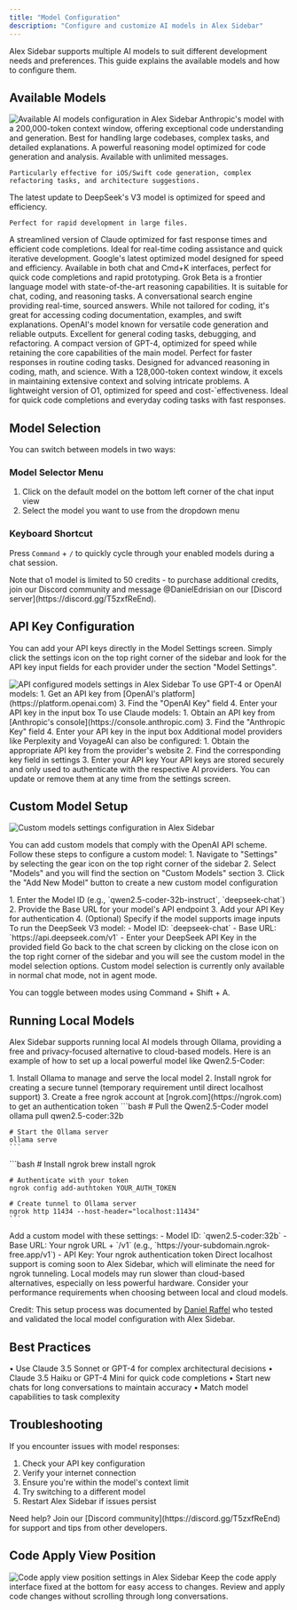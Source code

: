 ```yaml
---
title: "Model Configuration"
description: "Configure and customize AI models in Alex Sidebar"
---
```


Alex Sidebar supports multiple AI models to suit different development needs and preferences. This guide explains the available models and how to configure them.

## Available Models

<Frame>
  <img
    src="/images/all-models-settings.png"
    alt="Available AI models configuration in Alex Sidebar"
  />
</Frame>

<CardGroup cols={2}>
  <Card title="Claude Sonnet 3.5" icon="brain">
    Anthropic's model with a 200,000-token context window, offering exceptional code understanding and generation. Best for handling large codebases, complex tasks, and detailed explanations.
  </Card>

  <Card title="DeepSeek R1" icon="microchip">
    A powerful reasoning model optimized for code generation and analysis. Available with unlimited messages. 
    
    Particularly effective for iOS/Swift code generation, complex refactoring tasks, and architecture suggestions.
  </Card>

  <Card title="DeepSeek V3" icon="rocket">
    The latest update to DeepSeek's V3 model is optimized for speed and efficiency.
    
    Perfect for rapid development in large files.
  </Card>

<Card title="Claude Haiku 3.5" icon="bolt">
  A streamlined version of Claude optimized for fast response times and
  efficient code completions. Ideal for real-time coding assistance and quick
  iterative development.
</Card>

<Card title="Gemini Flash 2.0" icon="bolt">
  Google's latest optimized model designed for speed and efficiency. Available
  in both chat and Cmd+K interfaces, perfect for quick code completions and
  rapid prototyping.
</Card>

 <Card title="Grok Beta" icon="robot">
    Grok Beta is a frontier language model with state-of-the-art reasoning capabilities. It is suitable for chat, coding, and reasoning tasks.
  </Card>

<Card title="Perplexity" icon="searchengin">
  A conversational search engine providing real-time, sourced answers. While not
  tailored for coding, it's great for accessing coding documentation, examples,
  and swift explanations.
</Card>

<Card title="GPT-4" icon="code">
  OpenAI's model known for versatile code generation and reliable outputs.
  Excellent for general coding tasks, debugging, and refactoring.
</Card>

<Card title="GPT-4 Mini" icon="rocket">
  A compact version of GPT-4, optimized for speed while retaining the core
  capabilities of the main model. Perfect for faster responses in routine coding
  tasks.
</Card>

<Card title="o1 Preview" icon="lightbulb">
  Designed for advanced reasoning in coding, math, and science. With a
  128,000-token context window, it excels in maintaining extensive context and
  solving intricate problems.
</Card>

  <Card title="o1 Mini" icon="clock">
    A lightweight version of O1, optimized for speed and cost-`effectiveness. Ideal for quick code completions and everyday coding tasks with fast responses.
  </Card>
</CardGroup>

## Model Selection

You can switch between models in two ways:

### Model Selector Menu

1. Click on the default model on the bottom left corner of the chat input view
2. Select the model you want to use from the dropdown menu

### Keyboard Shortcut

Press `Command` + `/` to quickly cycle through your enabled models during a chat session.

<Note>
  Note that o1 model is limited to 50 credits - to purchase additional credits,
  join our Discord community and message @DanielEdrisian on our [Discord
  server](https://discord.gg/T5zxfReEnd).
</Note>

## API Key Configuration

You can add your API keys directly in the Model Settings screen. Simply click the settings icon on the top right corner of the sidebar and look for the API key input fields for each provider under the section "Model Settings".

<Frame>
  <img
    src="/images/api-configured-models-settings.png"
    alt="API configured models settings in Alex Sidebar"
  />
</Frame>

<AccordionGroup>
  <Accordion title="OpenAI API Key">
    To use GPT-4 or OpenAI models:
    1. Get an API key from [OpenAI's platform](https://platform.openai.com)
    3. Find the "OpenAI Key" field
    4. Enter your API key in the input box
  </Accordion>

<Accordion title="Anthropic API Key">
  To use Claude models: 1. Obtain an API key from [Anthropic's
  console](https://console.anthropic.com) 3. Find the "Anthropic Key" field 4.
  Enter your API key in the input box
</Accordion>

  <Accordion title="Other Providers">
    Additional model providers like Perplexity and VoyageAI can also be configured:
    1. Obtain the appropriate API key from the provider's website
    2. Find the corresponding key field in settings
    3. Enter your API key
  </Accordion>
</AccordionGroup>

<Note>
  Your API keys are stored securely and only used to authenticate with the
  respective AI providers. You can update or remove them at any time from the
  settings screen.
</Note>

## Custom Model Setup

<Frame>
  <img
    src="/images/custom-models-settings.png"
    alt="Custom models settings configuration in Alex Sidebar"
  />
</Frame>

You can add custom models that comply with the OpenAI API scheme. Follow these steps to configure a custom model:
<Steps>
  <Step title="Add Custom Model">
    1. Navigate to "Settings" by selecting the gear icon on the top right corner of the sidebar
    2. Select "Models" and you will find the section on "Custom Models" section
    3. Click the "Add New Model" button to create a new custom model configuration
  </Step>

  <Step title="Configure Model Details">
    1. Enter the Model ID (e.g., `qwen2.5-coder-32b-instruct`, `deepseek-chat`)
    2. Provide the Base URL for your model's API endpoint
    3. Add your API Key for authentication
    4. (Optional) Specify if the model supports image inputs
  </Step>

<Step title="Example: DeepSeek V3 Model">
  To run the DeepSeek V3 model:
  - Model ID: `deepseek-chat`
  - Base URL: `https://api.deepseek.com/v1`
  - Enter your DeepSeek API Key in the provided field
</Step>

  <Step title="Finalize Setup">
    Go back to the chat screen by clicking on the close icon on the top right
    corner of the sidebar and you will see the custom model in the model
    selection options.
  </Step>
</Steps>

<Note>
  Custom model selection is currently only available in normal chat mode, not in agent mode.
  
  You can toggle between modes using Command + Shift + A.
</Note>

## Running Local Models

Alex Sidebar supports running local AI models through Ollama, providing a free and privacy-focused alternative to cloud-based models. Here is an example of how to set up a local powerful model like Qwen2.5-Coder:

<Steps>
  <Step title="Install Prerequisites">
    1. Install Ollama to manage and serve the local model
    2. Install ngrok for creating a secure tunnel (temporary requirement until direct localhost support)
    3. Create a free ngrok account at [ngrok.com](https://ngrok.com) to get an authentication token
  </Step>
   
  <Step title="Set Up the Model">
    ```bash
    # Pull the Qwen2.5-Coder model
    ollama pull qwen2.5-coder:32b
    
    # Start the Ollama server
    ollama serve
    ```
  </Step>

  <Step title="Configure ngrok">
    ```bash
    # Install ngrok
    brew install ngrok
    
    # Authenticate with your token
    ngrok config add-authtoken YOUR_AUTH_TOKEN
    
    # Create tunnel to Ollama server
    ngrok http 11434 --host-header="localhost:11434"
    ```
  </Step>

  <Step title="Configure in Alex Sidebar">
    Add a custom model with these settings:
    - Model ID: `qwen2.5-coder:32b`
    - Base URL: Your ngrok URL + `/v1` (e.g., `https://your-subdomain.ngrok-free.app/v1`)
    - API Key: Your ngrok authentication token
  </Step>
</Steps>

<Note>
  Direct localhost support is coming soon to Alex Sidebar, which will eliminate
  the need for ngrok tunneling.
</Note>

<Warning>
  Local models may run slower than cloud-based alternatives, especially on less
  powerful hardware. Consider your performance requirements when choosing
  between local and cloud models.
</Warning>

Credit: This setup process was documented by [Daniel Raffel](https://danielraffel.me/til/2024/11/13/how-to-set-up-a-local-ai-model-with-xcode-ollama-qwen2-5-coder-alex-sidebar/) who tested and validated the local model configuration with Alex Sidebar.

## Best Practices

<CardGroup cols={2}>
  <Card title="Model Selection Tips" icon="lightbulb">
    • Use Claude 3.5 Sonnet or GPT-4 for complex architectural decisions  
    • Claude 3.5 Haiku or GPT-4 Mini for quick code completions
  </Card>

  <Card title="Performance Optimization" icon="gauge">
    • Start new chats for long conversations to maintain accuracy  
    • Match model capabilities to task complexity
  </Card>
</CardGroup>

## Troubleshooting

If you encounter issues with model responses:

1. Check your API key configuration
2. Verify your internet connection
3. Ensure you're within the model's context limit
4. Try switching to a different model
5. Restart Alex Sidebar if issues persist

<Note>
  Need help? Join our [Discord community](https://discord.gg/T5zxfReEnd) for
  support and tips from other developers.
</Note>

## Code Apply View Position

<Frame>
  <img
    src="/images/code-apply-bottom-settings.png"
    alt="Code apply view position settings in Alex Sidebar"
  />
</Frame>

<CardGroup cols={2}>
  <Card title="Bottom Position">
    Keep the code apply interface fixed at the bottom for easy access to changes.
  </Card>
  <Card title="Improved Workflow">
    Review and apply code changes without scrolling through long conversations.
  </Card>
</CardGroup>